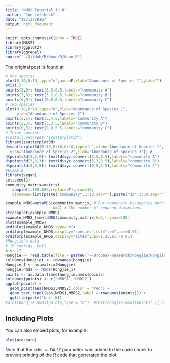 ```yaml
---
title: "NMDS Tutorial in R"
author: "Jon Lefcheck"
date: "12/13/2016"
output: html_document
---
```


```r
knitr::opts_chunk$set(echo = TRUE)
library(MASS)
library(ggplot2)
library(ggrepel)
source("~/GitHub/R/Huan/R/Huan.R")
```


The original post is found [at](https://jonlefcheck.net/)

```r
# One species
plot(0:10,0:10,type="n",axes=F,xlab="Abundance of Species 1",ylab="") 
axis(1)
points(5,0); text(5.5,0.5,labels="community A")
points(3,0); text(3.2,0.5,labels="community B")
points(0,0); text(0.8,0.5,labels="community C")
# Two species
plot(0:10,0:10,type="n",xlab="Abundance of Species 1",
     ylab="Abundance of Species 2")
points(5,5); text(5,4.5,labels="community A")
points(3,3); text(3,3.5,labels="community B")
points(0,5); text(0.8,5.5,labels="community C")
# Three species
#install.packages("scatterplot3d")
library(scatterplot3d)
d=scatterplot3d(0:10,0:10,0:10,type="n",xlab="Abundance of Species 1",
  ylab="Abundance of Species 2",zlab="Abundance of Species 3"); d
d$points3d(5,5,0); text(d$xyz.convert(5,5,0.5),labels="community A")
d$points3d(3,3,3); text(d$xyz.convert(3,3,3.5),labels="community B")
d$points3d(0,5,5); text(d$xyz.convert(0,5,5.5),labels="community C")
#Example
library(vegan)
set.seed(2)
community_matrix=matrix(
   sample(1:100,300,replace=T),nrow=10,
   dimnames=list(paste("community",1:10,sep=""),paste("sp",1:30,sep="")))

example_NMDS=metaMDS(community_matrix, # Our community-by-species matrix
                     k=2) # The number of reduced dimensions
stressplot(example_NMDS)
example_NMDS_1=metaMDS(community_matrix,k=2,trymax=100)
plot(example_NMDS)
ordiplot(example_NMDS,type="n")
orditorp(example_NMDS,display="species",col="red",air=0.01)
orditorp(example_NMDS,display="sites",cex=1.25,air=0.01)
#Hongjie's data
# 10 contigs, k=11
k <- 17
Hongjie <- read.table(file = paste0('~/Dropbox/Research/Hongjie/Hongjie_k',k,'.dist'),skip = 1, row.names = 1)
colnames(Hongjie) <- rownames(Hongjie)
Hongjie_1 <- as.matrix(Hongjie)
hongjie.nmds <- nmds(Hongjie_1)
points <- as.data.frame(hongjie.nmds$points)
colnames(points) <- c('NMDS1','NMDS2')
ggplot(points) +
  geom_point(aes(NMDS1,NMDS2),color = 'red') + 
  geom_text_repel(aes(NMDS1,NMDS2,label = rownames(points))) +
  ggtitle(paste('k =',k))
#plot(hongjie.nmds$points,type = "n"); #text(hongjie.nmds$points[,1],hongjie.nmds$points[,2],row.names(hongjie.nmds$points))

```

## Including Plots

You can also embed plots, for example:

```r
plot(pressure)
```

Note that the `echo = FALSE` parameter was added to the code chunk to prevent printing of the R code that generated the plot.
